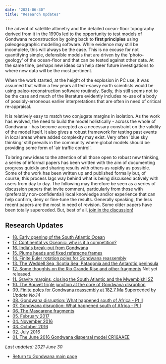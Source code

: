 ```yaml
---
date: "2021-06-30"
title: "Research Updates"
---
```


The advent of satellite altimetry and the detailed ocean-floor topography derived from it in the 1990s led to the opportunity to test models of Gondwana reconstruction by going back to **first principles** using paleogeographic modelling software. While evidence may still be incomplete, this will always be the case. This is no excuse for not quantifying simple, defensible models that are driven by the 'photo-geology' of the ocean-floor and that can be tested against other data.  At the same time, perhaps new ideas can help steer future investigations to where new data will be the most pertinent. 

When the work started, at the height of the explosion in PC use, it was assumed that within a few years all tech-savvy earth scientists would be using paleo-reconstruction software routinely. Sadly, this still seems not to be the case and much of the literature evidently includes re-use of a body of possibly-erroneous earlier interpretations that are often in need of critical re-appraisal.

It is relatively easy to match two conjugate margins in isolation.  As the work has evolved, the need to build the model holistically - across the whole of Gondwana - has become accepted as a necessary constraint on the validity of the model itself. It also gives a robust framework for testing past events in local areas where added complexity may exist. Very often 'blue sky thinking' still prevails in the community where global models should be providing some form of 'air traffic control'.

To bring new ideas to the attention of all those open to robust new thinking, a series of informal papers has been written with the aim of documenting progress quickly and sharing results with others as rapidly as possible. Some of the work has been written up and published formally but, of course, this process lags way behind what is being discussed actively with users from day to day. The following may therefore be seen as a series of discussion papers that invite comment, particularly from those with (preferably non-confidential) local knowledge and/or experience that can help confirm, deny or fine-tune the results. Generally speaking, the less recent papers are the most in need of revision. Some older papers have been totally superceded. But, best of all, [join in the discussion!](../../contact)

## Research Updates

* [18. Early opening of the South Atlantic Ocean](http://www.reeves.nl/upload/ResearchUpdateNo18.pdf)
* [17. Continental vs Oceanic: why is it a competition?](http://www.reeves.nl/upload/ResearchUpdateNo17.pdf)
* [16. India's break-out from Gondwana](http://www.reeves.nl/upload/ResearchUpdateNo16.pdf)
* [15. Plume heads and fixed referecne frames](http://www.reeves.nl/upload/ResearchUpdateNo15.pdf)
* [14. Finite Euler rotation poles for Gondwana reassembly](http://www.reeves.nl/upload/ResearchUpdateNo14.pdf)
* [13. The Weddell Sea, Scotia Sea, Patagonia and the Antarctic peninsula](http://www.reeves.nl/upload/ResearchUpdateNo13.pdf)
* [12. Some thoughts on the Rio Grande Rise and other fragments](../../gondwana) Not yet released.
* [11. Gravity margins, closing the South Atlantic and the Mwembishi SZ](http://www.reeves.nl/upload/ResearchUpdateNo11.pdf)
* [10. The Bouvet triple junction at the core of Gondwana disruption](http://www.reeves.nl/upload/ResearchUpdateNo10.pdf)
* [09. Finite poles for Gondwana reassembly at 182.7 Ma](http://www.reeves.nl/upload/ResearchUpdateNo09.pdf)  Superceded by *Update No.14*
* [08. Gondwana disruption: What happened south of Africa - Pt II](http://www.reeves.nl/upload/ResearchUpdateNo08.pdf)
* [07. Gondwana disruption: What happened south of Africa - Pt I](http://www.reeves.nl/upload/ResearchUpdateNo07.pdf)
* [06. The Mascarene fragments](http://www.reeves.nl/upload/ResearchUpdateNo06.pdf)
* [05. February 2017](http://www.reeves.nl/upload/ResearchUpdateNo05.pdf)
* [04. November 2016](http://www.reeves.nl/upload/ResearchUpdateNo04.pdf)
* [03. October 2016](http://www.reeves.nl/upload/ResearchUpdateNo03.pdf)
* [02. July 2016](http://www.reeves.nl/upload/ResearchUpdateNo02.pdf)
* [01. The June 2016 Gondwana dispersal model CR16AAEE](http://www.reeves.nl/upload/ResearchUpdateNo01.pdf)



*Last updated: 2021 June 30*


* [Return to Gondwana main page](../../gondwana)



